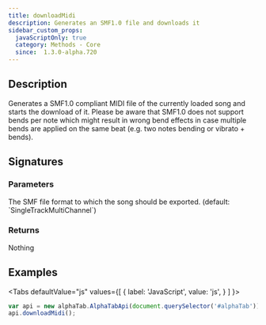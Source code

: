 ```yaml
---
title: downloadMidi
description: Generates an SMF1.0 file and downloads it
sidebar_custom_props:
  javaScriptOnly: true
  category: Methods - Core
  since:  1.3.0-alpha.720
---
```


<SinceBadge since="1.3.0-alpha.720" />


## Description
Generates a SMF1.0 compliant MIDI file of the currently loaded song and starts the download of it. 
Please be aware that SMF1.0 does not support bends per note which might result in wrong bend effects
in case multiple bends are applied on the same beat (e.g. two notes bending or vibrato + bends).

## Signatures

<TypeTable>
    <TypeRow type="js" name="function downloadMidi()" />
    <TypeRow type="js" name="function downloadMidi(format)" />
</TypeTable>

### Parameters

<ParameterTable>
    <ParameterRow platform="js" name="format" type="alphaTab.midi.MidiFileFormat">
        The SMF file format to which the song should be exported. (default: `SingleTrackMultiChannel`)
    </ParameterRow>
</ParameterTable>

### Returns
Nothing

## Examples

<Tabs
  defaultValue="js"
  values={[
    { label: 'JavaScript', value: 'js', }
  ]
}>
<TabItem value="js">

```js
var api = new alphaTab.AlphaTabApi(document.querySelector('#alphaTab'));
api.downloadMidi();
```

</TabItem>
</Tabs>